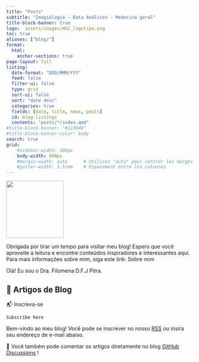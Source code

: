 ```yaml
---
title: "Posts"
subtitle: "Imagiologia - Data Análises - Medecina geral"
title-block-banner: true
logo:  assets/images/HGC_logotipo.png
toc: true
aliases: ["blog/"]
format:
  html:
    anchor-sections: true
page-layout: full
listing:
  date-format: "DDD/MMM/YYY"
  feed: false
  filter-ui: false
  type: grid
  sort-ui: false
  sort: "date desc"
  categories: true
  fields: [date, title, news, posts]
  id: blog-listings
  contents: "posts/*/index.qmd"
#title-block-banner: "#113946"
#title-block-banner-color: body
search: true
grid:
    #sidebar-width: 300px
    body-width: 900px
    #margin-width: auto      # Utilisez "auto" pour centrer les marges
    #gutter-width: 1.5rem    # Espacement entre les colonnes
---
```


::: {.profile-header layout="[21,79]"}
![](pitramaira.jpg){.profile-pic width="154"}

Obrigada por tirar um tempo para visitar meu blog! Espero que você aproveite a leitura e encontre conteúdos inspiradores e interessantes aqui. Para mais informações sobre mim, siga este link: Sobre mim

Olá! Eu sou o Dra. Filomena D.F.J Pitra.
:::

## 📮 Artigos de Blog

::: {#blog-listings}
📬 Inscreva-se

```         
Subscribe here
```

Bem-vindo ao meu blog! Você pode se inscrever no nosso [RSS](rss.xml) ou insira seu endereço de e-mail abaixo.

💬 Você também pode comentar os artigos diretamente no blog [GitHub Discussions](https://github.com/Babbymed/bbz.dev/issues) !
:::
